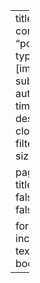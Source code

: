 ---
title: "Posts"
listing:
    contents: 
    - "posts/**/*/**.qmd"
    type: grid
    fields: [image, date, title, subtitle, categories, author, reading-time]
    sort: "date desc"
    categories: cloud
    sort-ui: false
    filter-ui: false
    page-size: 6         

page-layout: full
title-block-banner: false
comments: false
toc: true

format:
  html:
    include-in-header:
      - text: |
          <link rel="stylesheet" href="https://cdnjs.cloudflare.com/ajax/libs/font-awesome/6.0.0/css/all.min.css">
    include-after-body:
      - text: |
          <footer style="text-align: center; padding: 20px; background-color: #f8f9fa; margin-top: 40px;">
            <a href="mailto:info@frenchwithkunal.ca" target="_blank" style="margin: 0 10px; color: #000;"><i class="fas fa-envelope fa-2x"></i></a>
            <a href="https://www.instagram.com/kunal.khurana7" target="_blank" style="margin: 0 10px; color: #E1306C;"><i class="fab fa-instagram fa-2x"></i></a>
            <a href="https://frenchwithkunal.ca/" target="_blank" style="margin: 0 10px; color: #0077b5;"><i class="fas fa-globe fa-2x"></i></a>
            <a href="https://wa.me/+15813989477" target="_blank" style="margin: 0 10px; color: #25D366;"><i class="fab fa-whatsapp fa-2x"></i></a>
          </footer>
---